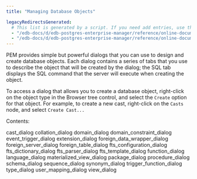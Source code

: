 ```yaml
---
title: "Managing Database Objects"

legacyRedirectsGenerated:
  # This list is generated by a script. If you need add entries, use the `legacyRedirects` key.
  - "/edb-docs/d/edb-postgres-enterprise-manager/reference/online-documentation/8.0/managing_database_objects.html"
  - "/edb-docs/d/edb-postgres-enterprise-manager/reference/online-documentation/latest/managing_database_objects.html"
---
```


<div id="managing_database_objects" class="registered_link"></div>

PEM provides simple but powerful dialogs that you can use to design and create database objects. Each dialog contains a series of tabs that you use to describe the object that will be created by the dialog; the SQL tab displays the SQL command that the server will execute when creating the object.

To access a dialog that allows you to create a database object, right-click on the object type in the Browser tree control, and select the `Create` option for that object. For example, to create a new cast, right-click on the `Casts` node, and select `Create Cast...`

Contents:

<div class="toctree">

cast_dialog collation_dialog domain_dialog domain_constraint_dialog event_trigger_dialog extension_dialog foreign_data_wrapper_dialog foreign_server_dialog foreign_table_dialog fts_configuration_dialog fts_dictionary_dialog fts_parser_dialog fts_template_dialog function_dialog language_dialog materialized_view_dialog package_dialog procedure_dialog schema_dialog sequence_dialog synonym_dialog trigger_function_dialog type_dialog user_mapping_dialog view_dialog

</div>
